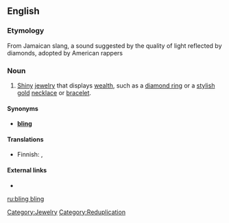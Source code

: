 ==English==

===Etymology===
From Jamaican slang, a sound suggested by the quality of light reflected by diamonds, adopted by American rappers

===Noun===
{{en-noun|sg=[[bling]] bling|-}}

# {{context|slang}} [[shiny|Shiny]] [[jewelry]] that displays [[wealth]], such as a [[diamond ring]] or a [[stylish]] [[gold]] [[necklace]] or [[bracelet]].

====Synonyms====
* {{italbrac-colon|jewelry displaying wealth}} '''[[bling]]'''

====Translations====
{{trans-top|shiny jewelry that displays wealth}}
*Finnish: {{t-|fi|bling bling}}, {{t-|fi|killuttimet}}
{{trans-mid}}
{{trans-bottom}}

====External links====
* {{pedialite}}

[[Category:Jewelry]]
[[Category:Reduplication]]

[[ru:bling bling]]